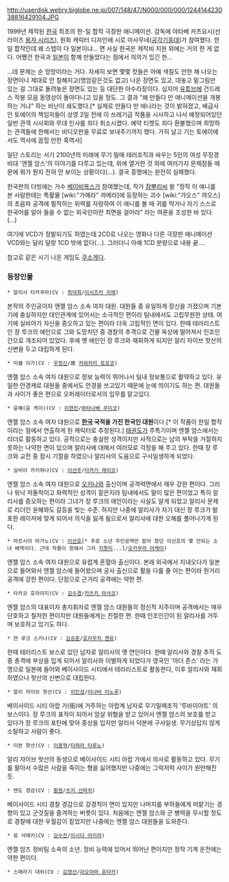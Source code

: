http://userdisk.webry.biglobe.ne.jp/007/148/47/N000/000/000/124414423038816429104.JPG

1999년 제작된 [[한국]] 최초의 한-일 합작 극장판 애니메이션. 감독에 야타베 카츠요시(선라이즈 [[용자 시리즈]]), 원화 캐릭터 디자인에 시로 마사무네([[공각기동대]])가 참여했다. 한일 합작인데 왜 스텝이 다 일본이냐... 면 사실 한국은 제작비 지원 외에는 거의 한 게 없다. 어쨌건 한국과 [[일본]]이 함께 만들었다는 점에서 의의가 있긴 한...

...데 문제는 순 엉망이라는 거다. 자세히 보면 몇몇 컷들은 아예 색칠도 안한 채 나오는 장면이나 제대로 안 칠해지고(명암같은것도 없고) 나온 장면도 있고, 대놓고 밑그림만 있는 걸 그대로 돌려놓은 장면도 있는 등 대단한 아수라장이다. 심지어 [[유튜브]]에 건드레스 작붕 모음 동영상이 돌아다니고 있을 정도. 그 결과 "왜 만들다 만 애니메이션을 개봉하는 거냐" 하는 비난이 쇄도했다.[* 실제로 만들다 만 애니라는 것이 밝혀졌고, 배급사인 토에이의 책임자들이 상영 2일 전에 이 쓰레기급 작품을 시사하고 나서 예정되어있던 일반 관객 시사회와 무대 인사를 죄다 취소시켰다. 예약 티켓도 죄다 환불했으며 희망하는 관객들에 한해서는 비디오판을 무료로 보내주기까지 했다. 가히 날고 기는 토에이에서도 역사에 꼽힐 만한 흑역사]

일단 스토리는 서기 2100년의 미래에 무기 밀매 테러조직과 싸우는 5인의 여성 무장경비대 '엔젤 암스'의 이야기를 다루고 있는데, 위에 열거한 것 외에 여러가지 문제점들 때문에 뭐가 뭔지 전혀 안 보이는 상황이다(...). 결국 흥행에는 완전히 실패했다.

한국판의 더빙에는 가수 [[베이비복스]]가 참여했는데, 작가 [[잠뿌리]]씨 왈 "정작 이 애니를 본 사람한테는 특촬물 [wiki:"가메라" 까메라]에 등장하는 괴수 [wiki:"갸오스" 꺄오스]의 초음파 공격에 필적하는 위력를 자랑하여 이 애니를 볼 때 귀를 막거나 자기 스스로 한국어를 알아 들을 수 없는 외국인이란 최면을 걸어라" 라는 여론을 조성한 바 있다.(...) 

여기에 VCD가 정발되기도 하였는데 2CD로 나오는 영화나 다른 극장판 애니메이션 VCD와는 달리 달랑 1CD 밖에 없다(...). 그러더니 아예 1CD 분량으로 내용 끝....

참고로 같은 시기 나온 게임도 [[쿠소게]]다.

=== 등장인물 ===
 * 알리사 타카쿠라(CV : [[최덕희]]/[[이시즈카 리에]]) 
본작의 주인공이자 엔젤 암스 소속 여자 대원. 대원들 중 유일하게 장신을 가졌으며 기본기에 충실하지만 대인관계에 있어서는 소극적인 편이라 팀내에서도 고립무원한 상태. 여기에 실비아가 자신을 증오하고 있는 편이라 더욱 고립적인 면이 있다. 한때 테러리스트인 장 루크의 애인으로 그와 도망치던 중 경찰의 추격으로 건물 옥상에 떨어져서 인조인간으로 개조되어 있었다. 후에 옛 애인인 장 루크와 재회하게 되지만 알리 자이브 핫산의 신변을 두고 대립하게 된다.  

 * 미쉘 이가(CV : [[우정신]]/故 [[카와카미 토모코]]) 
엔젤 암스 소속 여자 대원으로 정보 능력이 뛰어나서 팀내 정보통으로 활약하고 있다. 유일한 안경캐로 대원들 중에서도 안경을 쓰고있기 때문에 눈에 띄이기도 하는 편. 대원들과 사이가 좋은 편으로 오퍼레이터로서의 임무를 맡고있다. 
 
 * 윤혜(윤 케이)(CV : [[이현진]]/[[와타나베 쿠미코]]) 
엔젤 암스 소속 여자 대원으로 '''[[한국]] 국적을 가진 한국인 대원'''이다.[* 이 작품이 한일 합작이라는 점에서 연출하게 된 캐릭터로 추정된다.] [[태권도]]가 주특기이며 엔젤 암스에서는 리더로 활동하고 있다. 공적으로는 충실한 성격이지만 사적으로는 남의 부탁을 거절하지 못하는 나약한 면이 있으며 알리사에 대해서 여러모로 걱정을 해 주고 있다. 한때 장 루크와 교전 중 잠시 기절을 하였으나 알리사의 도움으로 구사일생하게 되었다.  

 * 실비아 카키하나(CV : [[이선주]]/[[타카기 레이코]]) 
엔젤 암스 소속 여자 대원으로 [[오키나와]] 출신이며 공격력면에서 매우 강한 편이다. 그러나 워낙 저돌적이고 화력적인 성격이 짙은지라 팀내에서도 말이 많은 편이었고 특히 알리사를 증오하는 편이라 그녀가 장 루크의 애인이라는 사실도 알게 되었고 알리사 문제로 리더인 윤혜와도 갈등을 빚는 수준. 하지만 나중에 알리사가 자기 대신 장 루크가 발포한 레이저에 맞게 되어서 의식을 잃게 됨으로서 알리사에 대한 오해를 풀어나가게 된다. 

 * 마르시아 아가노(CV : [[이선호]][* 주로 소년 주인공역만 맡아 왔던 이선호의 몇 안되는 소녀 배역이다. 근데 작품이 망해서 그저 [[지못미]]...]/[[오카무라 아케미]]) 
엔젤 암스 소속 여자 대원으로 유럽계 혼혈아 출신이다. 본래 외국에서 지내오다가 일본으로 들어와서 엔젤 암스에 들어왔으며 궁사 출신으로 활을 다룰 줄 아는 편이라 원거리 공격에 강한 편이다. 단점으로 근거리 공격에는 약한 편. 

 * 타카코 호라이지(CV : [[김수경]]/[[카츠키 마사코]]) 
엔젤 암스의 대표이자 총지휘자로 엔젤 암스 대원들의 정신적 지주이며 공격에서는 매우 단호하고 철저한 편이지만 대원들에게는 친절한 편. 한때 인조인간이 된 알리사를 거두며 보호하고 있기도 하다.  

 * 쟌 루크 스키나(CV : [[김승준]]/[[호리우치 켄유]]) 
한때 테러리스트 보스로 있던 남자로 알리사의 옛 연인이다. 한때 알리사와 경찰 추적 도중 총격에 부상을 입게 되어서 알리사와 이별하게 되었다가 영국인 '아더 존스' 라는 가명으로 일본에 들어와 베이사이드 시티에서 테러리스트로 활동한다, 이후 알리사와 재회하였으나 핫산의 신변으로 대립한다. 

 * 알리 자이브 핫산(CV : [[이인성]]/[[이나바 미노루]]) 
베이사이드 시티 아랍 가(街)에 거주하는 아랍계 남자로 무기밀매조직 '루바이야트' 의 보스이다. 장 루크의 표적이 되어서 암살 위협을 받고 있어서 엔젤 암스의 보호를 받고 있다가 장 루크의 포탄에 맞아 중상을 입지만 알리사 덕분에 구사일생. 무기상답지 않게 소탈하고 사람이 좋다.

 * 이븐 핫산(CV : [[이종혁]]/[[타하라 타루노]])
알리 자이브 핫산의 동생으로 베이사이드 시티 아랍 가에서 의사로 활동하고 있다. 무기를 팔아서 수많은 사람을 죽이는 형을 싫어했지만 나중에는 그럭저럭 사이가 원만해진 듯.

 * 엔도 경감(CV : [[황원]]/[[츠지 신파치]]) 
베이사이드 시티 경찰 경감으로 강경적이 면이 있지만 나머지를 부하들에게 떠맡기는 경향이 있고 군것질을 즐겨하는 버릇이 있다. 처음에는 엔젤 암스와 군 병력을 무시할 정도로 경찰에 대한 우월감이 짙었지만 나중에는 엔젤 암스 대원들을 도와준다. 

 * 료 사에키(CV : [[강수진]]/[[이시다 아키라]]) 
엔젤 암즈 정비팀 소속의 소년. 정비 능력에 있어서 뛰어난 편이지만 정작 기계 운전에는 약한 편이다. 

 * 스메라기 대위(CV : [[김영선]]/[[아오야마 유타카]]) 
